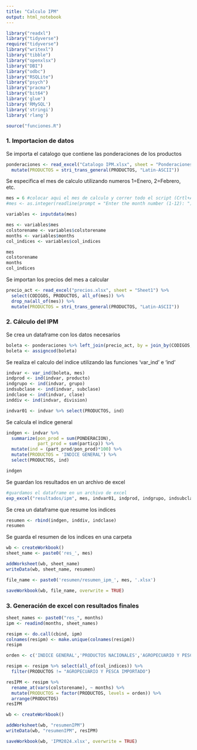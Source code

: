 ```yaml
---
title: "Calculo IPM"
output: html_notebook
---
```


```r
library("readxl")
library("tidyverse")
require("tidyverse")
library("writexl")
library("tibble")
library("openxlsx")
library("DBI")
library("odbc")
library("RSQLite")
library("psych")
library("pracma")
library("bit64")
library('glue')
library('RMySQL')
library('stringi')
library('rlang')

source("funciones.R")
```

### 1. Importacion de datos

Se importa el catalogo que contiene las ponderaciones de los productos

```r
ponderaciones <- read_excel("Catalogo IPM.xlsx", sheet = "Ponderaciones") %>% 
  mutate(PRODUCTOS = stri_trans_general(PRODUCTOS, "Latin-ASCII"))
```

Se especifica el mes de calculo utilizando numeros 1=Enero, 2=Febrero, etc.

```r
mes = 6 #colocar aqui el mes de calculo y correr todo el script (Crtl+Alt+R)
#mes <- as.integer(readline(prompt = "Enter the month number (1-12): "))

variables <- inputdata(mes)

mes <- variables$mes
colstorename <- variables$colstorename
months <- variables$months
col_indices <- variables$col_indices

mes
colstorename
months
col_indices
```

Se importan los precios del mes a calcular

```r
precio_act <- read_excel("precios.xlsx", sheet = "Sheet1") %>% 
  select(CODIGOS, PRODUCTOS, all_of(mes)) %>% 
  drop_na(all_of(mes)) %>% 
  mutate(PRODUCTOS = stri_trans_general(PRODUCTOS, "Latin-ASCII"))
```

### 2. Cálculo del IPM

Se crea un dataframe con los datos necesarios

```r
boleta <- ponderaciones %>% left_join(precio_act, by = join_by(CODIGOS, PRODUCTOS))
boleta <- assigncod(boleta)
```

Se realiza el calculo del indice utilizando las funciones 'var_ind' e 'ind'

```r
indvar <- var_ind(boleta, mes)
indprod <- ind(indvar, producto)
indgrupo <- ind(indvar, grupo)
indsubclase <- ind(indvar, subclase)
indclase <- ind(indvar, clase)
inddiv <- ind(indvar, division)

indvar01 <- indvar %>% select(PRODUCTOS, ind)
```

Se calcula el indice general

```r
indgen <- indvar %>% 
  summarize(pon_prod = sum(PONDERACION),
            part_prod = sum(particp)) %>% 
  mutate(ind = (part_prod/pon_prod)*100) %>% 
  mutate(PRODUCTOS = 'INDICE GENERAL') %>% 
  select(PRODUCTOS, ind)

indgen
```

Se guardan los resultados en un archivo de excel

```r
#guardamos el dataframe en un archivo de excel
exp_excel("resultados/ipm", mes, indvar01, indprod, indgrupo, indsubclase, indclase,inddiv, indgen)
```

Se crea un dataframe que resume los indices

```r
resumen <- rbind(indgen, inddiv, indclase)
resumen
```

Se guarda el resumen de los indices en una carpeta

```r
wb <- createWorkbook()
sheet_name <- paste0('res_', mes)

addWorksheet(wb, sheet_name)
writeData(wb, sheet_name, resumen)

file_name <- paste0('resumen/resumen_ipm_', mes, '.xlsx')

saveWorkbook(wb, file_name, overwrite = TRUE)
```

### 3. Generación de excel con resultados finales

```r
sheet_names <- paste0("res_", months)
ipm <- readind(months, sheet_names)

resipm <- do.call(cbind, ipm)
colnames(resipm) <- make.unique(colnames(resipm))
resipm
```

```r
orden <- c('INDICE GENERAL','PRODUCTOS NACIONALES','AGROPECUARIO Y PESCA', 'INDUSTRIA MANUFACTURERA NACIONAL', 'PRODUCTOS IMPORTADOS', 'INDUSTRIA MANUFACTURERA IMPORTADA')

resipm <- resipm %>% select(all_of(col_indices)) %>% 
  filter(PRODUCTOS != "AGROPECUARIO Y PESCA IMPORTADO")

resIPM <- resipm %>% 
  rename_at(vars(colstorename), ~ months) %>% 
  mutate(PRODUCTOS = factor(PRODUCTOS, levels = orden)) %>% 
  arrange(PRODUCTOS)
resIPM
```

```r
wb <- createWorkbook()

addWorksheet(wb, "resumenIPM")
writeData(wb, "resumenIPM", resIPM)

saveWorkbook(wb, 'IPM2024.xlsx', overwrite = TRUE)
```
